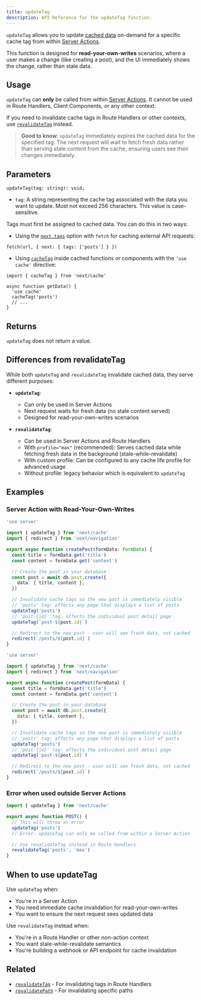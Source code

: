 ```yaml
---
title: updateTag
description: API Reference for the updateTag function.
---
```


`updateTag` allows you to update [cached data](/docs/app/guides/caching) on-demand for a specific cache tag from within [Server Actions](/docs/app/getting-started/updating-data).

This function is designed for **read-your-own-writes** scenarios, where a user makes a change (like creating a post), and the UI immediately shows the change, rather than stale data.

## Usage

`updateTag` can **only** be called from within [Server Actions](/docs/app/getting-started/updating-data). It cannot be used in Route Handlers, Client Components, or any other context.

If you need to invalidate cache tags in Route Handlers or other contexts, use [`revalidateTag`](/docs/app/api-reference/functions/revalidateTag) instead.

> **Good to know**: `updateTag` immediately expires the cached data for the specified tag. The next request will wait to fetch fresh data rather than serving stale content from the cache, ensuring users see their changes immediately.

## Parameters

```tsx
updateTag(tag: string): void;
```

- `tag`: A string representing the cache tag associated with the data you want to update. Must not exceed 256 characters. This value is case-sensitive.

Tags must first be assigned to cached data. You can do this in two ways:

- Using the [`next.tags`](/docs/app/guides/caching#fetch-optionsnexttags-and-revalidatetag) option with `fetch` for caching external API requests:

```tsx
fetch(url, { next: { tags: ['posts'] } })
```

- Using [`cacheTag`](/docs/app/api-reference/functions/cacheTag) inside cached functions or components with the `'use cache'` directive:

```tsx
import { cacheTag } from 'next/cache'

async function getData() {
  'use cache'
  cacheTag('posts')
  // ...
}
```

## Returns

`updateTag` does not return a value.

## Differences from revalidateTag

While both `updateTag` and `revalidateTag` invalidate cached data, they serve different purposes:

- **`updateTag`**:
  - Can only be used in Server Actions
  - Next request waits for fresh data (no stale content served)
  - Designed for read-your-own-writes scenarios

- **`revalidateTag`**:
  - Can be used in Server Actions and Route Handlers
  - With `profile="max"` (recommended): Serves cached data while fetching fresh data in the background (stale-while-revalidate)
  - With custom profile: Can be configured to any cache life profile for advanced usage
  - Without profile: legacy behavior which is equivalent to `updateTag`

## Examples

### Server Action with Read-Your-Own-Writes

```ts filename="app/actions.ts" switcher
'use server'

import { updateTag } from 'next/cache'
import { redirect } from 'next/navigation'

export async function createPost(formData: FormData) {
  const title = formData.get('title')
  const content = formData.get('content')

  // Create the post in your database
  const post = await db.post.create({
    data: { title, content },
  })

  // Invalidate cache tags so the new post is immediately visible
  // 'posts' tag: affects any page that displays a list of posts
  updateTag('posts')
  // 'post-{id}' tag: affects the individual post detail page
  updateTag(`post-${post.id}`)

  // Redirect to the new post - user will see fresh data, not cached
  redirect(`/posts/${post.id}`)
}
```

```js filename="app/actions.js" switcher
'use server'

import { updateTag } from 'next/cache'
import { redirect } from 'next/navigation'

export async function createPost(formData) {
  const title = formData.get('title')
  const content = formData.get('content')

  // Create the post in your database
  const post = await db.post.create({
    data: { title, content },
  })

  // Invalidate cache tags so the new post is immediately visible
  // 'posts' tag: affects any page that displays a list of posts
  updateTag('posts')
  // 'post-{id}' tag: affects the individual post detail page
  updateTag(`post-${post.id}`)

  // Redirect to the new post - user will see fresh data, not cached
  redirect(`/posts/${post.id}`)
}
```

### Error when used outside Server Actions

```ts filename="app/api/posts/route.ts" switcher
import { updateTag } from 'next/cache'

export async function POST() {
  // This will throw an error
  updateTag('posts')
  // Error: updateTag can only be called from within a Server Action

  // Use revalidateTag instead in Route Handlers
  revalidateTag('posts', 'max')
}
```

## When to use updateTag

Use `updateTag` when:

- You're in a Server Action
- You need immediate cache invalidation for read-your-own-writes
- You want to ensure the next request sees updated data

Use `revalidateTag` instead when:

- You're in a Route Handler or other non-action context
- You want stale-while-revalidate semantics
- You're building a webhook or API endpoint for cache invalidation

## Related

- [`revalidateTag`](/docs/app/api-reference/functions/revalidateTag) - For invalidating tags in Route Handlers
- [`revalidatePath`](/docs/app/api-reference/functions/revalidatePath) - For invalidating specific paths
